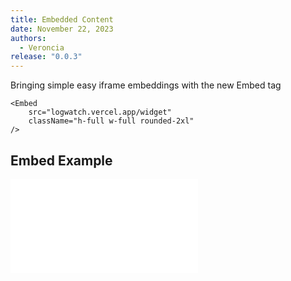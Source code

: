 ```yaml
---
title: Embedded Content
date: November 22, 2023
authors:
  - Veroncia
release: "0.0.3"
---
```


Bringing simple easy iframe embeddings with the new Embed tag

```mdx
<Embed
    src="logwatch.vercel.app/widget"
    className="h-full w-full rounded-2xl"
/>
```

## Embed Example

<Embed
    src="/widget"
    className="h-full w-full rounded-2xl"
/>